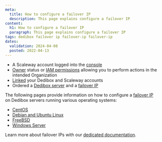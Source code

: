 ```yaml
---
meta:
  title: How to configure a failover IP
  description: This page explains configure a failover IP
content:
  h1: How to configure a failover IP
  paragraph: This page explains configure a failover IP
tags: dedibox failover ip failover-ip failover-ip
dates:
  validation: 2024-04-08
  posted: 2022-04-13
---
```


<Macro id="dedibox-scaleway-migration" />

<Macro id="failover-ip" />

<Macro id="requirements" />

- A Scaleway account logged into the [console](https://console.scaleway.com/)
- [Owner](/identity-and-access-management/iam/concepts/#owner) status or [IAM permissions](/identity-and-access-management/iam/concepts/#permission) allowing you to perform actions in the intended Organization
- [Linked](/bare-metal/dedibox/how-to/link-dedibox-account/) your Dedibox and Scaleway accounts
- Ordered a [Dedibox server](/bare-metal/dedibox/how-to/order-dedibox/) and a [failover IP](/bare-metal/dedibox/how-to/order-failover-ip/)

The following pages provide information on how to configure a [failover IP](/dedibox-network/ip-failover/concepts/#failover-ips) on Dedibox servers running various operating systems:

* [CentOS](/dedibox-network/ip-failover/how-to/configure-centos/)
* [Debian and Ubuntu Linux](/dedibox-network/ip-failover/how-to/configure-debian-ubuntu/)
* [FreeBSD](/dedibox-network/ip-failover/how-to/configure-freebsd/)
* [Windows Server](/dedibox-network/ip-failover/how-to/configure-windows/)

Learn more about failover IPs with our [dedicated documentation](/dedibox-network/ip-failover/quickstart/).
